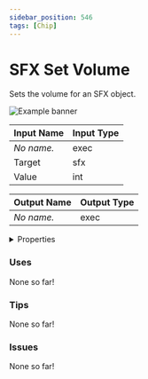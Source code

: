 ```yaml
---
sidebar_position: 546
tags: [Chip]
---
```


# SFX Set Volume

Sets the volume for an SFX object.



![Example banner](./assets/d2df4993-d858-4df1-aca2-fc0e7f479668.svg)

| Input Name | Input Type |
|-----------|-----------|
| *No name.* | exec |
| Target | sfx |
| Value | int |

| Output Name | Output Type |
|-----------|-----------|
| *No name.* | exec |


<details>
  <summary>Properties</summary>
  <div>
    <div>
    <table>
      <thead>
        <tr>
          <th>Is beta required?</th>
          <th>❌</th>
        </tr>
        <tr>
          <th>Is this chip a trolling risk?</th>
          <th>❌</th>
        </tr>
        <tr>
          <th>Chip UUPD</th>
          <th>._uuid</th>
        </tr>
      </thead>
    </table>
    </div>
  </div>
</details>

### Uses

None so far!

### Tips

None so far!

### Issues

None so far!